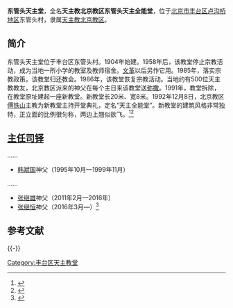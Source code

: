 '''东管头天主堂'''，全名'''天主教北京教区东管头天主全能堂'''，位于[[北京市|北京市]][[丰台区|丰台区]][[卢沟桥地区|卢沟桥地区]]东管头村，隶属[[天主教北京教区|天主教北京教区]]。

==简介==
东管头天主堂位于丰台区东管头村。1904年始建。1958年后，该教堂停止宗教活动，成为当地一所小学的教室及教师宿舍。[[文革|文革]]以后另作它用。1985年，落实宗教政策，该教堂归还教会。1986年，该教堂恢复宗教活动。当地约有500位天主教教友，北京教区派来的神父在每个主日来该教堂送[[弥撒|弥撒]]。1991年，教堂拆除，在教堂原址建起一座新教堂。新教堂长20米、宽8米。1992年12月8日，北京教区[[傅铁山|傅铁山]]主教为新教堂主持开堂典礼，定名“天主全能堂”。新教堂的建筑风格非常独特，正立面的比例很匀称，两边上翘似欲飞。<ref>{{Cite web|url =http://www.catholic-bj.org/content.php?id=415&fuid=60&tid=58|title =东管头天主全能堂简介|author =|date =|publisher =天主教北京教区|language =|accessdate =2016-12-25|quote =|deadurl =yes|archiveurl =https://web.archive.org/web/20161201084125/http://catholic-bj.org/content.php?id=415&fuid=60&tid=58|archivedate =2016-12-01|df =}}</ref><ref>{{Cite web|url =http://www.mzb.com.cn/html/report/298255-1.htm|title =北京的天主教建筑|author =|date =2012-04-28|publisher =中国民族宗教网|language =|accessdate =|quote =|deadurl =yes|archiveurl =https://web.archive.org/web/20161225151542/http://www.mzb.com.cn/html/report/298255-1.htm|archivedate =2016-12-25}}</ref>

==[[主任司铎|主任司铎]]==
……
*[[韩斌国|韩斌国]]神父（1995年10月—1999年11月）
……
*[[张继雄_(北京神父)|张继雄]]神父（2011年2月—2016年）
*[[张继恒|张继恒]]神父（2016年3月—）<ref>{{Cite web |url = http://www.chinacatholic.org/News/show/id/34764.html |title = 北京：天主教北京教区神职人员2016年最新调动名单 |author =  |date = 2016-03-31 |publisher = 信德网 |language =  |accessdate =  |quote =  |archive-date = 2016-12-26 |archive-url = https://web.archive.org/web/20161226060200/http://www.chinacatholic.org/News/show/id/34764.html |dead-url = no }}</ref>

== 参考文献 ==
{{Reflist|30em}}

{{-}}
{{北京教堂}}

[[Category:丰台区天主教堂|Category:丰台区天主教堂]]

{{天主教小作品}}